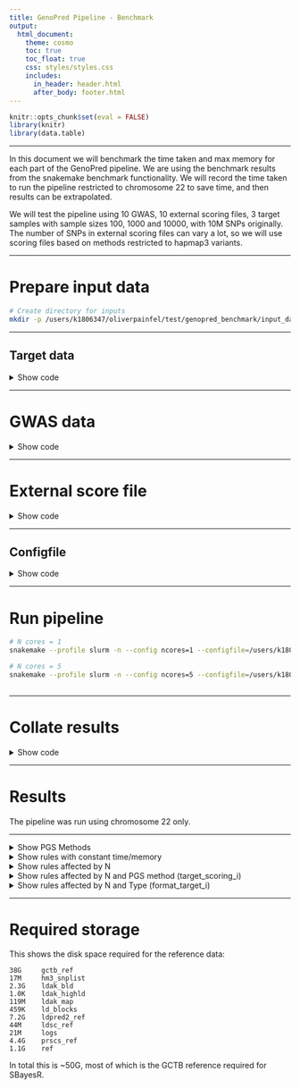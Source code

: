 ```yaml
---
title: GenoPred Pipeline - Benchmark
output: 
  html_document:
    theme: cosmo
    toc: true
    toc_float: true
    css: styles/styles.css
    includes:
      in_header: header.html
      after_body: footer.html
---
```


```r
knitr::opts_chunk$set(eval = FALSE)
library(knitr)
library(data.table)
```

***

In this document we will benchmark the time taken and max memory for each part of the GenoPred pipeline. We are using the benchmark results from the snakemake benchmark functionality. We will record the time taken to run the pipeline restricted to chromosome 22 to save time, and then results can be extrapolated.

We will test the pipeline using 10 GWAS, 10 external scoring files, 3 target samples with sample sizes 100, 1000 and 10000, with 10M SNPs originally. The number of SNPs in external scoring files can vary a lot, so we will use scoring files based on methods restricted to hapmap3 variants.

***

# Prepare input data

```bash
# Create directory for inputs
mkdir -p /users/k1806347/oliverpainfel/test/genopred_benchmark/input_data
```

***

## Target data

<details><summary>Show code</summary>

```r
# Read in previous population probabilities
library(data.table)
ukb_pop <- fread('/scratch/prj/ukbiobank/usr/ollie_pain/ReQC/defining_ancestry/UKBB.Ancestry.model_pred')

# Insert project specific IDs
fam <-fread('/scratch/prj/ukbiobank/ukb82087/genotyped/ukb82087_binary_pre_qc.fam')
fam$row<-1:nrow(fam)
ukb_pop <- merge(ukb_pop, fam[,c('V1','row'), with=F], by.x='FID',by.y='row')

# Identify subset with EUR probability > 0.995
ukb_pop_eur <- ukb_pop[ukb_pop$EUR > 0.995,]
ukb_pop_eur <- data.table(FID = ukb_pop_eur$V1,
                          IID = ukb_pop_eur$V1)

# Remove withdrawals
psam <- fread('/scratch/prj/ukbiobank/ukb82087/imputed/ukb82087_imp_chr22_MAF1_INFO4_v1.psam')
names(psam)[1:2]<-c('FID','IID')
ukb_pop_eur <- ukb_pop_eur[ukb_pop_eur$FID %in% psam$FID,]

# Save keep file listing 100, 1000, and 10000 individuals
write.table(ukb_pop_eur[1:100,], '/users/k1806347/oliverpainfel/test/genopred_benchmark/input_data/ukb_eur_subset_1.keep', col.names = F, row.names = F, quote = F)
write.table(ukb_pop_eur[1:1000,], '/users/k1806347/oliverpainfel/test/genopred_benchmark/input_data/ukb_eur_subset_2.keep', col.names = F, row.names = F, quote = F)
write.table(ukb_pop_eur[1:10000,], '/users/k1806347/oliverpainfel/test/genopred_benchmark/input_data/ukb_eur_subset_3.keep', col.names = F, row.names = F, quote = F)
```

```bash
# Create symlinks to the pgen files resitricted to INFO 0.4 and MAF 0.01
ln -s /scratch/prj/ukbiobank/ukb82087/imputed/ukb82087_imp_chr22_MAF1_INFO4_v1.psam /users/k1806347/oliverpainfel/test/genopred_benchmark/input_data/ukb.chr22.psam
ln -s /scratch/prj/ukbiobank/ukb82087/imputed/ukb82087_imp_chr22_MAF1_INFO4_v1.bgen.bgi /users/k1806347/oliverpainfel/test/genopred_benchmark/input_data/ukb.chr22.bgen.bgi 
ln -s /scratch/prj/ukbiobank/ukb82087/imputed/ukb82087_imp_chr22_MAF1_INFO4_v1.pvar /users/k1806347/oliverpainfel/test/genopred_benchmark/input_data/ukb.chr22.pvar
ln -s /scratch/prj/ukbiobank/ukb82087/imputed/ukb82087_imp_chr22_MAF1_INFO4_v1.pgen /users/k1806347/oliverpainfel/test/genopred_benchmark/input_data/ukb.chr22.pgen
ln -s /scratch/prj/ukbiobank/ukb82087/imputed/ukb82087_imp_chr22_MAF1_INFO4_v1.sample /users/k1806347/oliverpainfel/test/genopred_benchmark/input_data/ukb.chr22.sample

# Subset the plink2 format files
plink2 --pfile /users/k1806347/oliverpainfel/test/genopred_benchmark/input_data/ukb.chr22 \
--keep /users/k1806347/oliverpainfel/test/genopred_benchmark/input_data/ukb_eur_subset_3.keep \
--make-pgen \
--threads 1 \
--out /users/k1806347/oliverpainfel/test/genopred_benchmark/input_data/ukb.subset_3.chr22

plink2 --pfile /users/k1806347/oliverpainfel/test/genopred_benchmark/input_data/ukb.subset_3.chr22 \
--keep /users/k1806347/oliverpainfel/test/genopred_benchmark/input_data/ukb_eur_subset_2.keep \
--make-pgen \
--threads 1 \
--out /users/k1806347/oliverpainfel/test/genopred_benchmark/input_data/ukb.subset_2.chr22

plink2 --pfile /users/k1806347/oliverpainfel/test/genopred_benchmark/input_data/ukb.subset_2.chr22 \
--keep /users/k1806347/oliverpainfel/test/genopred_benchmark/input_data/ukb_eur_subset_1.keep \
--make-pgen \
--threads 1 \
--out /users/k1806347/oliverpainfel/test/genopred_benchmark/input_data/ukb.subset_1.chr22

# Convert to bgen format
plink2 --pfile /users/k1806347/oliverpainfel/test/genopred_benchmark/input_data/ukb.subset_3.chr22 \
--keep /users/k1806347/oliverpainfel/test/genopred_benchmark/input_data/ukb_eur_subset_3.keep \
--export bgen-1.3 \
--threads 1 \
--out /users/k1806347/oliverpainfel/test/genopred_benchmark/input_data/ukb.subset_3.chr22

plink2 --pfile /users/k1806347/oliverpainfel/test/genopred_benchmark/input_data/ukb.subset_2.chr22 \
--keep /users/k1806347/oliverpainfel/test/genopred_benchmark/input_data/ukb_eur_subset_2.keep \
--export bgen-1.3 \
--threads 1 \
--out /users/k1806347/oliverpainfel/test/genopred_benchmark/input_data/ukb.subset_2.chr22

plink2 --pfile /users/k1806347/oliverpainfel/test/genopred_benchmark/input_data/ukb.subset_1.chr22 \
--keep /users/k1806347/oliverpainfel/test/genopred_benchmark/input_data/ukb_eur_subset_1.keep \
--export bgen-1.3 \
--threads 1 \
--out /users/k1806347/oliverpainfel/test/genopred_benchmark/input_data/ukb.subset_1.chr22

# Index the bgen files
/users/k1806347/oliverpainfel/Software/QCTOOL/bgen.tgz/build/apps/bgenix -index -g /users/k1806347/oliverpainfel/test/genopred_benchmark/input_data/ukb.subset_1.chr22.bgen

/users/k1806347/oliverpainfel/Software/QCTOOL/bgen.tgz/build/apps/bgenix -index -g /users/k1806347/oliverpainfel/test/genopred_benchmark/input_data/ukb.subset_2.chr22.bgen

/users/k1806347/oliverpainfel/Software/QCTOOL/bgen.tgz/build/apps/bgenix -index -g /users/k1806347/oliverpainfel/test/genopred_benchmark/input_data/ukb.subset_3.chr22.bgen

# Rename sample file
mv /users/k1806347/oliverpainfel/test/genopred_benchmark/input_data/ukb.subset_1.chr22.sample /users/k1806347/oliverpainfel/test/genopred_benchmark/input_data/ukb.subset_1.sample
mv /users/k1806347/oliverpainfel/test/genopred_benchmark/input_data/ukb.subset_2.chr22.sample /users/k1806347/oliverpainfel/test/genopred_benchmark/input_data/ukb.subset_2.sample
mv /users/k1806347/oliverpainfel/test/genopred_benchmark/input_data/ukb.subset_3.chr22.sample /users/k1806347/oliverpainfel/test/genopred_benchmark/input_data/ukb.subset_3.sample
```

```r

# Create a target_list
target_list <- data.frame(
  name = c('subset_1_plink2', 'subset_2_plink2', 'subset_3_plink2', 'subset_1_bgen', 'subset_2_bgen', 'subset_3_bgen'),
  path = c('/users/k1806347/oliverpainfel/test/genopred_benchmark/input_data/ukb.subset_1', '/users/k1806347/oliverpainfel/test/genopred_benchmark/input_data/ukb.subset_2', '/users/k1806347/oliverpainfel/test/genopred_benchmark/input_data/ukb.subset_3'),
  type = c('plink2','plink2','plink2','bgen','bgen','bgen'),
  indiv_report = c(T, F, F, F, F, F)
)

write.table(target_list, '/users/k1806347/oliverpainfel/test/genopred_benchmark/input_data/target_list.txt', col.names=T, row.names=F, quote=F)

```

</details>

***

# GWAS data

<details><summary>Show code</summary>

```r
# Create GWAS list
gwas_list <-data.frame(name = c('DEPR06','COLL01','BODY04','HEIG03','DIAB05','COAD01','SCLE03','RHEU02','BRCA01','PRCA01'),
                       path = NA,
                       population = 'EUR',
                       n = NA,
                       sampling = c(0.2698322, NA, NA, NA, 0.1675544, 0.3298934, 0.3599529, 0.2463970, 0.5371324, 0.5643190),
                       prevalence = c(0.15, NA, NA, NA, 0.05, 0.03, 0.00164, 0.005, 0.125, 0.125),
                       mean = c(NA,0,0,0,NA,NA,NA,NA,NA,NA),
                       sd = c(NA,1,1,1,NA,NA,NA,NA,NA,NA),
                       label = c('Major Depression','Intelligence','BMI','Height','T2D','CAD','MultiScler','RheuArth','Breast Cancer','Prostate Cancer'))

gwas_list$path <-paste0('/scratch/prj/gwas_sumstats/cleaned/', gwas_list$name,'.gz')
gwas_list$label<-paste0("\"", gwas_list$label, "\"")
write.table(gwas_list, '/users/k1806347/oliverpainfel/test/genopred_benchmark/input_data/gwas_list.txt', col.names=T, row.names=F, quote=F)
```

</details>

***

# External score file

<details><summary>Show code</summary>

```r
# Create a score list
score_list <- data.frame(name=c('PGS003980','PGS003981','PGS003982','PGS003983','PGS003984'),
                         path=NA,
                         label=c('body mass index','inflammatory bowel disease','type 2 diabetes mellitus','breast carcinoma','stroke'))
score_list$label<-paste0("\"", score_list$label, "\"")
write.table(score_list, '/users/k1806347/oliverpainfel/test/genopred_benchmark/input_data/score_list.txt', col.names=T, row.names=F, quote=F)

```

</details>

***

## Configfile

<details><summary>Show code</summary>

```r
config <- c(
  "outdir: /users/k1806347/oliverpainfel/test/genopred_benchmark/output/ncores_1",
  "config_file: /users/k1806347/oliverpainfel/test/genopred_benchmark/input_data/config_ncores1.yaml",
  "gwas_list: /users/k1806347/oliverpainfel/test/genopred_benchmark/input_data/gwas_list.txt",
  "target_list: /users/k1806347/oliverpainfel/test/genopred_benchmark/input_data/target_list.txt",
  "score_list: /users/k1806347/oliverpainfel/test/genopred_benchmark/input_data/score_list.txt",
  "pgs_methods: ['ptclump','dbslmm','prscs','sbayesr','lassosum','ldpred2','megaprs']",
  "testing: chr22"
)
write.table(config, '/users/k1806347/oliverpainfel/test/genopred_benchmark/input_data/config_ncores1.yaml', col.names=F, row.names=F, quote=F)

config <- c(
  "outdir: /users/k1806347/oliverpainfel/test/genopred_benchmark/output/ncores_5",
  "config_file: /users/k1806347/oliverpainfel/test/genopred_benchmark/input_data/config_ncores5.yaml",
  "gwas_list: /users/k1806347/oliverpainfel/test/genopred_benchmark/input_data/gwas_list.txt",
  "target_list: /users/k1806347/oliverpainfel/test/genopred_benchmark/input_data/target_list.txt",
  "score_list: /users/k1806347/oliverpainfel/test/genopred_benchmark/input_data/score_list.txt",
  "pgs_methods: ['ptclump','dbslmm','prscs','sbayesr','lassosum','ldpred2','megaprs']",
  "testing: chr22"
)
write.table(config, '/users/k1806347/oliverpainfel/test/genopred_benchmark/input_data/config_ncores5.yaml', col.names=F, row.names=F, quote=F)
```

</details>

***

# Run pipeline

```bash
# N cores = 1
snakemake --profile slurm -n --config ncores=1 --configfile=/users/k1806347/oliverpainfel/test/genopred_benchmark/input_data/config_ncores1.yaml --use-conda output_all pc_projection outlier_detection

# N cores = 5
snakemake --profile slurm -n --config ncores=5 --configfile=/users/k1806347/oliverpainfel/test/genopred_benchmark/input_data/config_ncores5.yaml --use-conda output_all pc_projection outlier_detection
  
```

***

# Collate results

<details><summary>Show code</summary>

```r
library(data.table)
library(ggplot2)
library(cowplot)

runs <- c('ncores_1','ncores_5')

bm_dat_all <- NULL
for (run_i in runs) {
  # Identify benchmark files
  bm_files_i <-
    paste0(
      '/users/k1806347/oliverpainfel/test/genopred_benchmark/output/',
      run_i,
      '/reference/benchmarks/',
      list.files(
        paste0(
          '/users/k1806347/oliverpainfel/test/genopred_benchmark/output/',
          run_i,
          '/reference/benchmarks'
        )
      )
    )
  
  # Read in benchmark files
  bm_dat_i <- do.call(rbind, lapply(bm_files_i, function(file) {
    tmp <- fread(file)
    tmp$file <- basename(file)
    return(tmp)
  }))
  
  bm_dat_i$ncores <- as.numeric(gsub('ncores_','',run_i))
  
  bm_dat_all<-rbind(bm_dat_all, bm_dat_i)
  
}

# Read in benchmark data that is configuration independent
bm_files_i <-
  paste0(
    'resources/data/benchmarks/',
    list.files('resources/data/benchmarks')
  )

# Read in benchmark files
bm_dat_i <- do.call(rbind, lapply(bm_files_i, function(file) {
  tmp <- fread(file)
  tmp$file <- basename(file)
  return(tmp)
}))

bm_dat_i$ncores <- 1

bm_dat_all<-rbind(bm_dat_all, bm_dat_i)

# Create rule, n, pgs_method and type columns
bm_dat_all$rule <- gsub('-.*','',bm_dat_all$file)
bm_dat_all$n <- NA
bm_dat_all$type <- NA
bm_dat_all$pgs_method <- NA

bm_dat_all$n[grepl('subset_1', bm_dat_all$file)] <- 100
bm_dat_all$n[grepl('subset_2', bm_dat_all$file)] <- 1000
bm_dat_all$n[grepl('subset_3', bm_dat_all$file)] <- 10000

bm_dat_all$type[grepl('bgen', bm_dat_all$file)] <- 'bgen'
bm_dat_all$type[grepl('plink2', bm_dat_all$file)] <- 'plink2'

bm_dat_all$pgs_method[grepl('ptclump', bm_dat_all$file)] <- 'ptclump'
bm_dat_all$pgs_method[grepl('dbslmm', bm_dat_all$file)] <- 'dbslmm'
bm_dat_all$pgs_method[grepl('ldpred2', bm_dat_all$file)] <- 'ldpred2'
bm_dat_all$pgs_method[grepl('sbayesr', bm_dat_all$file)] <- 'sbayesr'
bm_dat_all$pgs_method[grepl('lassosum', bm_dat_all$file)] <- 'lassosum'
bm_dat_all$pgs_method[grepl('prscs', bm_dat_all$file)] <- 'prscs'
bm_dat_all$pgs_method[grepl('megaprs', bm_dat_all$file)] <- 'megaprs'
bm_dat_all$pgs_method[grepl('external', bm_dat_all$file)] <- 'external'

# Calculate mean time and memory for each rule
bm_dat_summary <- NULL

####
# Split by ncores
####

for (rule_i in c(
  'prep_pgs_ptclump_i',
  'prep_pgs_dbslmm_i',
  'prep_pgs_prscs_i',
  'prep_pgs_megaprs_i',
  'prep_pgs_lassosum_i',
  'prep_pgs_ldpred2_i',
  'prep_pgs_sbayesr_i'
)) {
  bm_dat_all_tmp <-
    bm_dat_all[bm_dat_all$rule == rule_i, ]

    for (ncores_i in unique(bm_dat_all_tmp$ncores)){
      bm_dat_all_tmp_2 <-
        bm_dat_all_tmp[bm_dat_all_tmp$ncores == ncores_i, ]
      
      tmp <- data.table(
        ncores = ncores_i,
        rule = rule_i,
        type = 'any',
        n = 'any',
        pgs_method = 'any',
        mean_time = mean(bm_dat_all_tmp_2$s),
        max_time = max(bm_dat_all_tmp_2$s),
        mean_mem = mean(bm_dat_all_tmp_2$max_rss),
        max_mem = max(bm_dat_all_tmp_2$max_rss)
      )
      bm_dat_summary <- rbind(bm_dat_summary, tmp)
    }
}

####
# no split
####

for (rule_i in c(
  'ref_pca_i',
  'sumstat_prep_i',
  'download_pgs_external',
  'prep_pgs_external_i',
  'score_reporter.txt',
  'indiv_report_i'
)) {
  bm_dat_all_tmp <-
    bm_dat_all[bm_dat_all$rule == rule_i, ]

  tmp <- data.table(
    ncores = 'any',
    rule = rule_i,
    type = 'any',
    n = 'any',
    pgs_method = 'any',
    mean_time = mean(bm_dat_all_tmp$s),
    max_time = max(bm_dat_all_tmp$s),
    mean_mem = mean(bm_dat_all_tmp$max_rss),
    max_mem = max(bm_dat_all_tmp$max_rss)
  )
  bm_dat_summary <- rbind(bm_dat_summary, tmp)
}

####
# split by n and type
####

rule_i <- 'format_target_i'
bm_dat_all_tmp <-
  bm_dat_all[bm_dat_all$rule == rule_i, ]
for (n_i in unique(bm_dat_all_tmp$n)) {
  for (type_i in unique(bm_dat_all_tmp$type)) {
    bm_dat_all_tmp2 <-
      bm_dat_all_tmp[
        bm_dat_all_tmp$n == n_i & 
        bm_dat_all_tmp$type == type_i, ]
    
    tmp <- data.table(
      ncores = 'any',
      rule = rule_i,
      type = type_i,
      n = n_i,
      pgs_method = 'any',
      mean_time = mean(bm_dat_all_tmp2$s),
      max_time = max(bm_dat_all_tmp2$s),
      mean_mem = mean(bm_dat_all_tmp2$max_rss),
      max_mem = max(bm_dat_all_tmp2$max_rss)
    )
    bm_dat_summary <- rbind(bm_dat_summary, tmp)
  }
}

####
# split by n
####

for (rule_i in c('ancestry_inference_i','ancestry_reporter','pc_projection_i','sample_report_i','outlier_detection_i')) {
  bm_dat_all_tmp <-
    bm_dat_all[bm_dat_all$rule == rule_i, ]
  for (n_i in unique(bm_dat_all_tmp$n)) {
    bm_dat_all_tmp2 <-
      bm_dat_all_tmp[
        bm_dat_all_tmp$n == n_i, ]
    
    tmp <- data.table(
      ncores = 'any',
      rule = rule_i,
      type = 'any',
      n = n_i,
      pgs_method = 'any',
      mean_time = mean(bm_dat_all_tmp2$s),
      max_time = max(bm_dat_all_tmp2$s),
      mean_mem = mean(bm_dat_all_tmp2$max_rss),
      max_mem = max(bm_dat_all_tmp2$max_rss)
    )
    bm_dat_summary <- rbind(bm_dat_summary, tmp)
  }
}

####
# split by method, n
####

for (rule_i in c('target_pgs_i')) {
  bm_dat_all_tmp <-
    bm_dat_all[bm_dat_all$rule == rule_i, ]
  for (n_i in unique(bm_dat_all_tmp$n)) {
    for (method_i in unique(bm_dat_all_tmp$pgs_method)) {
      bm_dat_all_tmp2 <-
        bm_dat_all_tmp[
          bm_dat_all_tmp$n == n_i &
          bm_dat_all_tmp$pgs_method == method_i, ]
      
      tmp <- data.table(
        ncores = 'any',
        rule = rule_i,
        type = 'any',
        n = n_i,
        pgs_method = method_i,
        mean_time = mean(bm_dat_all_tmp2$s),
        max_time = max(bm_dat_all_tmp2$s),
        mean_mem = mean(bm_dat_all_tmp2$max_rss),
        max_mem = max(bm_dat_all_tmp2$max_rss)
      )
      bm_dat_summary <- rbind(bm_dat_summary, tmp)
    }
  }
}

#################
# Plot
#################
####
# split by ncores
####

bm_dat_summary_i <- bm_dat_summary[bm_dat_summary$rule %in% c(
    'prep_pgs_ptclump_i',
    'prep_pgs_dbslmm_i',
    'prep_pgs_prscs_i',
    'prep_pgs_megaprs_i',
    'prep_pgs_lassosum_i',
    'prep_pgs_ldpred2_i',
    'prep_pgs_sbayesr_i'
  ),]

bm_dat_summary_i$method <- gsub('_i', '', gsub('prep_pgs_','',bm_dat_summary_i$rule))
bm_dat_summary_i<-merge(bm_dat_summary_i, pgs_method_labels, by='method')

pgs_method_time <-
  ggplot(bm_dat_summary_i, aes(x = label, y = mean_time, fill = ncores)) +
  geom_bar(stat = "identity", position = "dodge") +
  labs(x = "PGS Method", y = "Time (seconds)", fill='Cores') +
  theme_half_open() +
  background_grid() +
  theme(axis.text.x = element_text(angle = 45, hjust = 1))

pgs_method_mem <-
  ggplot(bm_dat_summary_i, aes(x = label, y = max_mem, fill = ncores)) +
  geom_bar(stat = "identity", position="dodge") +
  labs(x = "PGS Method", y = "Max Memory (Mb)", fill='Cores') +
  theme_half_open() +
  background_grid() +
  theme(axis.text.x = element_text(angle = 45, hjust = 1))

png('Images/Benchmark/pgs_methods.png', res = 300, width = 1800, height = 1800, units = 'px')
  plot_grid(pgs_method_time, pgs_method_mem, nrow=2)
dev.off()

####
# no split
####

bm_dat_summary_i <- bm_dat_summary[bm_dat_summary$rule %in% c(
    'download_pgs_external',
    'sumstat_prep_i',
    'prep_pgs_external_i',
    'ref_pca_i',
    'indiv_report_i'
  ),]

no_split_time <- 
  ggplot(bm_dat_summary_i, aes(x = rule, y = mean_time, fill = rule)) +
  geom_bar(stat = "identity", position="dodge") +
  labs(x = "Rule", y = "Time (seconds)") +
  theme_half_open() +
  background_grid() +
  theme(axis.text.x = element_text(angle = 45, hjust = 1), legend.position="none")

no_split_mem <- 
  ggplot(bm_dat_summary_i, aes(x = rule, y = max_mem, fill = rule)) +
  geom_bar(stat = "identity", position="dodge") +
  labs(x = "Rule", y = "Max Memory (Mb)") +
  theme_half_open() +
  background_grid() +
  theme(axis.text.x = element_text(angle = 45, hjust = 1), legend.position="none")

png('Images/Benchmark/no_split.png', res = 300, width = 1800, height = 2200, units = 'px')
  plot_grid(no_split_time, no_split_mem, nrow=2)
dev.off()

####
# split by n and type
####

bm_dat_summary_i <- bm_dat_summary[bm_dat_summary$rule %in% c('format_target_i'),]

n_type_split_time <- 
  ggplot(bm_dat_summary_i, aes(x = n, y = mean_time, fill = type)) +
  geom_bar(stat = "identity", position="dodge") +
  labs(x = "Rule", y = "Time (seconds)", fill = 'Type') +
  theme_half_open() +
  background_grid() +
  theme(axis.text.x = element_text(angle = 45, hjust = 1))

n_type_split_mem <- 
  ggplot(bm_dat_summary_i, aes(x = n, y = max_mem, fill = type)) +
  geom_bar(stat = "identity", position="dodge") +
  labs(x = "Rule", y = "Max Memory (Mb)", fill = 'Type') +
  theme_half_open() +
  background_grid() +
  theme(axis.text.x = element_text(angle = 45, hjust = 1))

png('Images/Benchmark/n_type_split.png', res = 300, width = 1800, height = 1800, units = 'px')
  plot_grid(n_type_split_time, n_type_split_mem, nrow=2)
dev.off()

####
# split by n
####

bm_dat_summary_i <-
  bm_dat_summary[bm_dat_summary$rule %in% c(
    'ancestry_inference_i',
    'pc_projection_i',
    'sample_report_i',
    'outlier_detection_i'
  ), ]

n_split_time <- 
  ggplot(bm_dat_summary_i, aes(x = rule, y = mean_time, fill = n)) +
  geom_bar(stat = "identity", position="dodge") +
  labs(x = "Rule", y = "Time (seconds)") +
  theme_half_open() +
  background_grid() +
  theme(axis.text.x = element_text(angle = 45, hjust = 1))

n_split_mem <- 
  ggplot(bm_dat_summary_i, aes(x = rule, y = max_mem, fill = n)) +
  geom_bar(stat = "identity", position="dodge") +
  labs(x = "Rule", y = "Max Memory (Mb)") +
  theme_half_open() +
  background_grid() +
  theme(axis.text.x = element_text(angle = 45, hjust = 1))

png('Images/Benchmark/n_split.png', res = 300, width = 1800, height = 2200, units = 'px')
  plot_grid(n_split_time, n_split_mem, nrow=2)
dev.off()

####
# split by method, n
####

bm_dat_summary_i <-
  bm_dat_summary[bm_dat_summary$rule %in% c(
    'target_pgs_i'
  ), ]

n_method_split_time <- 
  ggplot(bm_dat_summary_i, aes(x = pgs_method , y = mean_time, fill = n)) +
  geom_bar(stat = "identity", position="dodge") +
  labs(x = "PGS Method", y = "Time (seconds)", fill = 'N') +
  theme_half_open() +
  background_grid() +
  theme(axis.text.x = element_text(angle = 45, hjust = 1))

n_method_split_mem <- 
  ggplot(bm_dat_summary_i, aes(x = pgs_method , y = max_mem, fill = n)) +
  geom_bar(stat = "identity", position="dodge") +
  labs(x = "PGS Method", y = "Max Memory (Mb)", fill = 'N') +
  theme_half_open() +
  background_grid() +
  theme(axis.text.x = element_text(angle = 45, hjust = 1))

png('Images/Benchmark/n_method_split.png', res = 300, width = 1800, height = 1800, units = 'px')
  plot_grid(n_method_split_time, n_method_split_mem, nrow=2)
dev.off()  

```
</details>

***

# Results

The pipeline was run using chromosome 22 only.

***

<details><summary>Show PGS Methods</summary>

![Rules affected by N cores and PGS method](Images/Benchmark/pgs_methods.png){width=50%}

**Note:** SBayesR would capitalise on multiple cores when running on multiple chromosomes. pT+clump and DBSLMM are not implemented in parallel, since they are already fast.

</details>

<details><summary>Show rules with constant time/memory</summary>

![](Images/Benchmark/no_split.png){width=50%}
</details>

<details><summary>Show rules affected by N</summary>

![](Images/Benchmark/n_split.png){width=50%}
</details>

<details><summary>Show rules affected by N and PGS method (target_scoring_i)</summary>

![](Images/Benchmark/n_method_split.png){width=50%}

**Note:** Performance varies by PGS method due to the number of scores each method produces.

</details>

<details><summary>Show rules affected by N and Type (format_target_i)</summary>

![](Images/Benchmark/n_type_split.png){width=50%}

</details>

***

# Required storage

This shows the disk space required for the reference data:

```{}
38G     gctb_ref
17M     hm3_snplist
2.3G    ldak_bld
1.0K    ldak_highld
119M    ldak_map
459K    ld_blocks
7.2G    ldpred2_ref
44M     ldsc_ref
21M     logs
4.4G    prscs_ref
1.1G    ref
```

In total this is ~50G, most of which is the GCTB reference required for SBayesR. 

